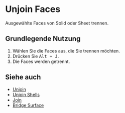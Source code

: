 
# Unjoin Faces

<Reference shortcut="Alt + J" command="Unjoin Faces" button="" />

Ausgewählte Faces von Solid oder Sheet trennen.

## Grundlegende Nutzung

1. Wählen Sie die Faces aus, die Sie trennen möchten.
2. Drücken Sie <kbd>Alt + J</kbd>.
3. Die Faces werden getrennt.

## Siehe auch
- [Unjoin](./unjoin)
- [Unjoin Shells](./unjoin-shells)
- [Join](./join)
- [Bridge Surface](./bridge-surface)